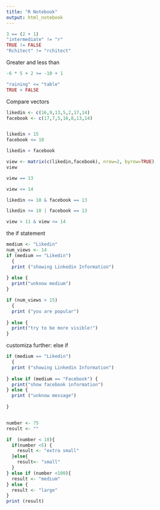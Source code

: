 ```yaml
---
title: "R Notebook"
output: html_notebook
---
```

```r
3 == (2 + 1)
"intermediate" != "r"
TRUE != FALSE
"Rchitect" != "rchitect"
```
Greater and less than

```r
-6 * 5 + 2 >= -10 + 1

"raining" <= "table"
TRUE > FALSE


``` 
Compare vectors

```r

likedin <- c(16,9,13,5,2,17,14)
facebook <- c(17,7,5,16,8,13,14)


likedin > 15
facebook <= 10 

likedin > facebook

view <- matrix(c(likedin,facebook), nrow=2, byrow=TRUE)
view

view == 13

view <= 14

likedin <= 10 & facebook == 13

likedin <= 10 | facebook == 13

view > 11 & view <= 14

```

the if statement

```r
medium <- "Likedin"
num_views <- 14
if (medium == "Likedin")
  {
  print ("showing Linkedin Information")
 
} else {
  print("unknow medium")
}

if (num_views > 15)
  {
  print ("you are popular")
 
} else {
  print("try to be more visible!")
}
```

customiza further: else if


```r
if (medium == "Likedin")
  {
  print ("showing Linkedin Information")
 
} else if (medium == "Facebook") {
  print("show facebook information")
} else {
  print ("unknow message")
  
}


number <- 75
result <- ""

if  (number < 10){
  if(number <5) {
    result <- "extra small"
  }else{
    result<- "small"
  }
} else if (number <100){
  result <- "medium"
} else {
  result <- "large"
}
print (result)
```

